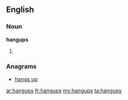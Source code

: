 ==English==

===Noun===
'''hangups'''

# {{plural of|[[hangup]]}}

===Anagrams===
* [[hangs up#English|hangs up]]

[[ar:hangups]]
[[fr:hangups]]
[[my:hangups]]
[[ta:hangups]]